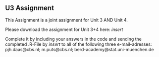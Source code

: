 ## U3 Assignment {.unnumbered}

This Assignment is a joint assignment for Unit 3 AND Unit 4.

Please download the assignment for Unit 3+4 here: *insert*

Complete it by including your answers in the code and sending the completed .R-File by *insert* to all of the following three e-mail-adresses: 
pjh.daas@cbs.nl; m.puts@cbs.nl; berd-academy@stat.uni-muenchen.de
